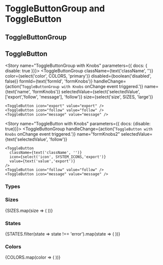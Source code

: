 

<Meta component={ToggleButton} title="Components/Atoms/ToggleButton" />

# ToggleButtonGroup and ToggleButton
## ToggleButtonGroup
<Description of={ToggleButtonGroup} />
<Props of={ToggleButtonGroup}/>

## ToggleButton
<Description of={ToggleButton} />
<Props of={ToggleButton}/>

<Story name="ToggleButtonGroup with Knobs" parameters={{ docs: { disable: true }}}>
  <ToggleButtonGroup
    className={text('className', '')}
    color={select('color', COLORS, 'primary')}
    disabled={boolean('disabled', false)}
    formId={text('formId', 'formKnobs')}
    handleChange={action('`ToggleButtonGroup with Knobs` onChange event triggered.')}
    name={text('name', 'formKnobs')}
    selectedValue={select('selectedValue', ['export','follow', 'message'], 'follow')}
    size={select('size', SIZES, 'large')}
  >
    <ToggleButton icon="export" value="export" />
    <ToggleButton icon="follow" value="follow" />
    <ToggleButton icon="message" value="message" />
  </ToggleButtonGroup>
</Story>

<Story name="ToggleButton with Knobs" parameters={{ docs: {disable: true}}}>
  <ToggleButtonGroup
    handleChange={action('`ToggleButton with Knobs` onChange event triggered.')}
    name="formKnobs2"
    selectedValue={text('selectedValue', 'follow')}
  >
    <ToggleButton
      className={text('className', '')}
      icon={select('icon', SYSTEM_ICONS,'export')}
      value={text('value','export')}
    />
    <ToggleButton icon="follow" value="follow" />
    <ToggleButton icon="message" value="message" />
  </ToggleButtonGroup>
</Story>

### Types
<Preview>
  <Story name="ToggleButton Types">
    <ToggleButtonGroup
      handleChange={action('`ToggleButton Types` onChange event triggered.')}
      name="formTypes"
      selectedValue="follow"
    >
      <ToggleButton icon="export" value="export" />
      <ToggleButton icon="follow" value="follow" />
      <ToggleButton icon="message" value="message" />
    </ToggleButtonGroup>
  </Story>
</Preview>

### Sizes
<Preview>
  <Story name="ToggleButton Sizes">
    <div>
      {SIZES.map(size => (
        <ToggleButtonGroup
          handleChange={action('`ToggleButton Sizes` onChange event triggered.')}
          key={`formSizes_${size}`}
          name={`formSizes_${size}`}
          selectedValue="follow"
          size={size}
        >
          <ToggleButton icon="export" value="export" />
          <ToggleButton icon="follow" value="follow" />
          <ToggleButton icon="message" value="message" />
        </ToggleButtonGroup>
      ))}
    </div>
  </Story>
</Preview>

### States
<Preview>
  <Story name="ToggleButton States">
    {STATES.filter(state => state !== 'error').map(state => (
      <ToggleButtonGroup
        disabled={state === 'disabled'}
        handleChange={action('`ToggleButton States` onChange event triggered.')}
        key={`formStates_${state}`}
        name={`formStates_${state}`}
        selectedValue="follow"
      >
        <ToggleButton icon="export" value="export" />
        <ToggleButton icon="follow" value="follow" />
        <ToggleButton icon="message" value="message" />
      </ToggleButtonGroup>
    ))}
  </Story>
</Preview>

### Colors
<Preview>
  <Story name="ToggleButton Colors">
    <div>
      {COLORS.map(color => (
        <ToggleButtonGroup
          color={color}
          handleChange={action('`ToggleButton Colors` onChange event triggered.')}
          key={`formColors_${color}`}
          name={`formColor_${color}`}
          selectedValue="follow"
        >
          <ToggleButton icon="export" value="export" />
          <ToggleButton icon="follow" value="follow" />
          <ToggleButton icon="message" value="message" />
        </ToggleButtonGroup>
      ))}
    </div>
  </Story>
</Preview>
